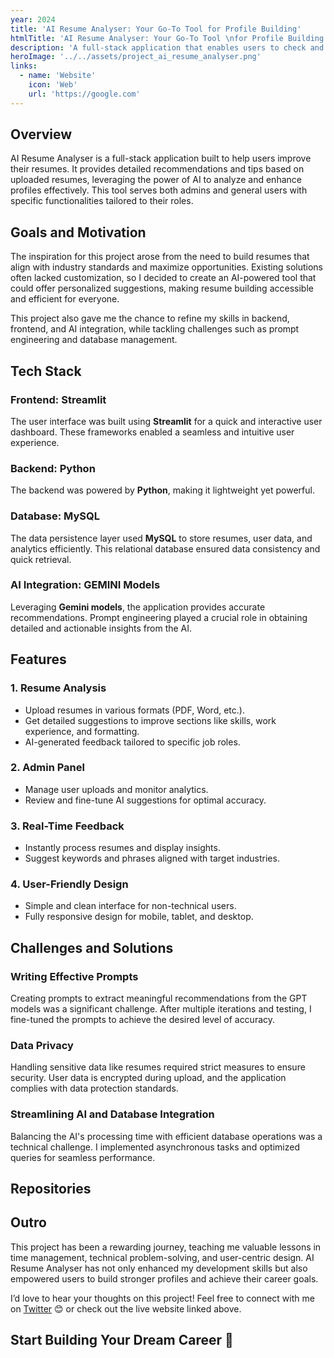 ```yaml
---
year: 2024
title: 'AI Resume Analyser: Your Go-To Tool for Profile Building'
htmlTitle: 'AI Resume Analyser: Your Go-To Tool \nfor Profile Building'
description: 'A full-stack application that enables users to check and improve their resumes.'
heroImage: '../../assets/project_ai_resume_analyser.png'
links:
  - name: 'Website'
    icon: 'Web'
    url: 'https://google.com'
---
```



## Overview

AI Resume Analyser is a full-stack application built to help users improve their resumes. It provides detailed recommendations and tips based on uploaded resumes, leveraging the power of AI to analyze and enhance profiles effectively. This tool serves both admins and general users with specific functionalities tailored to their roles.

## Goals and Motivation

The inspiration for this project arose from the need to build resumes that align with industry standards and maximize opportunities. Existing solutions often lacked customization, so I decided to create an AI-powered tool that could offer personalized suggestions, making resume building accessible and efficient for everyone.

This project also gave me the chance to refine my skills in backend, frontend, and AI integration, while tackling challenges such as prompt engineering and database management.

## Tech Stack

### Frontend: Streamlit

The user interface was built using **Streamlit** for a quick and interactive user dashboard. These frameworks enabled a seamless and intuitive user experience.

### Backend: Python

The backend was powered by **Python**, making it lightweight yet powerful.

### Database: MySQL

The data persistence layer used **MySQL** to store resumes, user data, and analytics efficiently. This relational database ensured data consistency and quick retrieval.

### AI Integration: GEMINI Models

Leveraging **Gemini models**, the application provides accurate recommendations. Prompt engineering played a crucial role in obtaining detailed and actionable insights from the AI.

## Features

### 1. Resume Analysis
- Upload resumes in various formats (PDF, Word, etc.).
- Get detailed suggestions to improve sections like skills, work experience, and formatting.
- AI-generated feedback tailored to specific job roles.

### 2. Admin Panel
- Manage user uploads and monitor analytics.
- Review and fine-tune AI suggestions for optimal accuracy.

### 3. Real-Time Feedback
- Instantly process resumes and display insights.
- Suggest keywords and phrases aligned with target industries.

### 4. User-Friendly Design
- Simple and clean interface for non-technical users.
- Fully responsive design for mobile, tablet, and desktop.

## Challenges and Solutions

### Writing Effective Prompts
Creating prompts to extract meaningful recommendations from the GPT models was a significant challenge. After multiple iterations and testing, I fine-tuned the prompts to achieve the desired level of accuracy.

### Data Privacy
Handling sensitive data like resumes required strict measures to ensure security. User data is encrypted during upload, and the application complies with data protection standards.

### Streamlining AI and Database Integration
Balancing the AI's processing time with efficient database operations was a technical challenge. I implemented asynchronous tasks and optimized queries for seamless performance.

## Repositories

<div className='not-prose space-y-4'>
  <GithubCard owner='s-sreedhar' repository='AIResume' />
</div>

## Outro

This project has been a rewarding journey, teaching me valuable lessons in time management, technical problem-solving, and user-centric design. AI Resume Analyser has not only enhanced my development skills but also empowered users to build stronger profiles and achieve their career goals.

I’d love to hear your thoughts on this project! Feel free to connect with me on [Twitter](https://x.com/s_sreedhargoud) 😊 or check out the live website linked above.

## Start Building Your Dream Career 🎉
